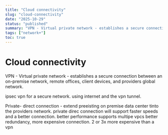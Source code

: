 ```yaml
---
title: "Cloud connectivity"
slug: "cloud-connectivity"
date: "2025-10-29"
status: "published"
summary: "VPN - Virtual private network - establishes a secure connection between an on-premise network, remote offices, client devices, and providers global network."
tags: ["network+"]
toc: true
---
```


# Cloud connectivity

VPN - Virtual private network - establishes a secure connection between an on-premise network, remote offices, client devices, and providers global network. 

ipsec vpn for a secure network. using internet and the vpn tunnel. 

Private- direct connection - extend preeisting on premise data center tinto the providers network. private direc connection will support faster speeds and a better connection. better performance supports multipe vpcs better redundancy, more expensive connection. 2 or 3x more expensive than a vpn